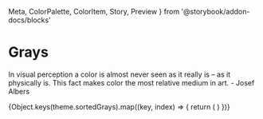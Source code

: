   Meta, 
  ColorPalette, 
  ColorItem, 
  Story, 
  Preview 
} from '@storybook/addon-docs/blocks'

<Meta title="1. Style Guide/Theming/Light/Grays" />

# Grays

In visual perception a color is almost never seen as it really is – as it physically is. This fact makes color the most relative medium in art. - Josef Albers

<ColorPalette>
  {Object.keys(theme.sortedGrays).map((key, index) => {
    return (
      <ColorItem
        title={theme.sortedGrays[key].name}
        subtitle="Colors"
        colors={[theme.sortedGrays[key].hex]}
      />
    )
  })}
</ColorPalette>